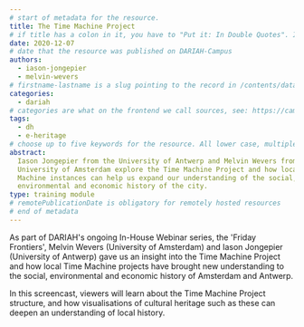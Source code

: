 ```yaml
---
# start of metadata for the resource.
title: The Time Machine Project
# if title has a colon in it, you have to "Put it: In Double Quotes". If it also includes a quote, "You Can:'nest them'"
date: 2020-12-07
# date that the resource was published on DARIAH-Campus
authors:
  - iason-jongepier
  - melvin-wevers
# firstname-lastname is a slug pointing to the record in /contents/data/person.yaml
categories:
  - dariah
# categories are what on the frontend we call sources, see: https://campus.dariah.eu/sources. A category listed here must exist in /contents/data/category.yaml. Do not create new categories unless you get a go-ahead from DARIAH-Campus editors.
tags:
  - dh
  - e-heritage
# choose up to five keywords for the resource. All lower case, multiple words joined by hyphens (so-called "slugs"). A tag listed here must also exist in /contents/data/tag.yaml. If you think your resource needs a new tag, feel free to do so by listting it here and adding it (name, slug, description) in /contents/data/tag.yaml. The editors will try to keep the number of tags manageable. Tags are used to group resources around topics, see: https://campus.dariah.eu/tags
abstract:
  Iason Jongepier from the University of Antwerp and Melvin Wevers from the
  University of Amsterdam explore the Time Machine Project and how local Time
  Machine instances can help us expand our understanding of the social,
  environmental and economic history of the city.
type: training module
# remotePublicationDate is obligatory for remotely hosted resources
# end of metadata
---
```


As part of DARIAH's ongoing In-House Webinar series, the 'Friday Frontiers',
Melvin Wevers (University of Amsterdam) and Iason Jongepier (University of
Antwerp) gave us an insight into the Time Machine Project and how local Time
Machine projects have brought new understanding to the social, environmental and
economic history of Amsterdam and Antwerp.

In this screencast, viewers will learn about the Time Machine Project structure,
and how visualisations of cultural heritage such as these can deepen an
understanding of local history.

<VideoCard
  title="Click to view"
  subtitle="The Time Machine Project"
  id="pM33gxkUYyA"
  image="images/friday-frontiers.png"
  startTime="206"
/>
